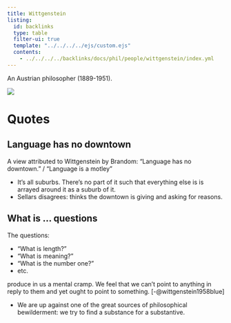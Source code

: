```yaml
---
title: Wittgenstein
listing:
  id: backlinks
  type: table
  filter-ui: true
  template: "../../../../ejs/custom.ejs"
  contents:
    - ../../../../backlinks/docs/phil/people/wittgenstein/index.yml
---
```


An Austrian philosopher (1889-1951).

![](/images/headshots/wittgenstein.jpeg)



# Quotes

## Language has no downtown
A view attributed to Wittgenstein by Brandom: "Language has no downtown." / 
"Language is a motley"

- It's all suburbs. There's no part of it such that everything else is is 
arrayed around it as a suburb of it.
- Sellars disagrees: thinks the downtown is giving and asking for reasons.

## What is ... questions

The questions:

 - "What is length?"
 - "What is meaning?"
 - "What is the number one?"
 - etc.

produce in us a mental cramp. We feel that we can't point to anything in reply 
to them and yet ought to point to something. [-@wittgenstein1958blue]

- We are up against one of the great sources of philosophical bewilderment: we 
  try to find a substance for a substantive.